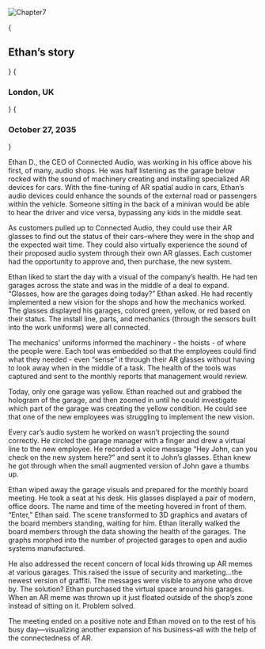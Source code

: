 
![Chapter7](http://127.0.0.1:3000/images/Ch1.png)

{<h2 className={styles.centerText}>Ethan’s story</h2>}
{<h3 className={styles.centerText}>London, UK</h3>}
{<h3 className={styles.centerText}>October 27, 2035</h3>}

Ethan D., the CEO of Connected Audio, was working in his office above his first, of many, audio shops. He was half listening as the garage below rocked with the sound of machinery creating and installing specialized AR devices for cars. With the fine-tuning of AR spatial audio in cars, Ethan’s audio devices could enhance the sounds of the external road or passengers within the vehicle. Someone sitting in the back of a minivan would be able to hear the driver and vice versa, bypassing any kids in the middle seat. 

As customers pulled up to Connected Audio, they could use their AR glasses to find out the status of their cars–where they were in the shop and the expected wait time. They could also virtually experience the sound of their proposed audio system through their own AR glasses. Each customer had the opportunity to approve and, then purchase, the new system. 

Ethan liked to start the day with a visual of the company’s health. He had ten garages across the state and was in the middle of a deal to expand. “Glasses, how are the garages doing today?” Ethan asked. He had recently implemented a new vision for the shops and how the mechanics worked. The glasses displayed his garages, colored green, yellow, or red based on their status. The install line, parts, and mechanics (through the sensors built into the work uniforms) were all connected. 

The mechanics' uniforms informed the machinery - the hoists - of where the people were. Each tool was embedded so that the employees could find what they needed - even “sense” it through their AR glasses without having to look away when in the middle of a task. The health of the tools was captured and sent to the monthly reports that management would review. 

Today, only one garage was yellow. Ethan reached out and grabbed the hologram of the garage, and then zoomed in until he could investigate which part of the garage was creating the  yellow condition. He could see that one of the new employees was struggling to implement the new vision. 

Every car’s audio system he worked on wasn’t projecting the sound correctly. He circled the garage manager with a finger and drew a virtual line to the new employee. He recorded a voice message “Hey John, can you check on the new system here?” and sent it to John’s glasses. Ethan knew he got through when the small augmented version of John gave a thumbs up. 

Ethan wiped away the garage visuals and prepared for the monthly board meeting. He took a seat at his desk. His glasses displayed a pair of modern, office doors. The name and time of the meeting hovered in front of them. “Enter,” Ethan said. The scene transformed to 3D graphics and avatars of the board members standing, waiting for him. Ethan literally walked the board members through the data showing the health of the garages. The graphs morphed into the number of projected garages to open and audio systems manufactured.  

He also addressed the recent concern of local kids throwing up AR memes at various garages. This raised the issue of security and marketing…the newest version of graffiti.  The messages were visible to anyone who drove by. The solution? Ethan purchased the virtual space around his garages. When an AR meme was thrown up it just floated outside of the shop’s zone instead of sitting on it. Problem solved.

The meeting ended on a positive note and Ethan moved on to the rest of his busy day—visualizing another expansion of his business–all with the help of the connectedness of AR.

